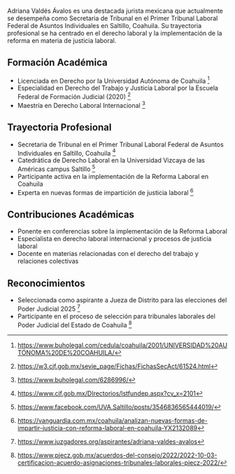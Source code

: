 Adriana Valdés Ávalos es una destacada jurista mexicana que actualmente se desempeña como Secretaria de Tribunal en el Primer Tribunal Laboral Federal de Asuntos Individuales en Saltillo, Coahuila. Su trayectoria profesional se ha centrado en el derecho laboral y la implementación de la reforma en materia de justicia laboral.

## Formación Académica

- Licenciada en Derecho por la Universidad Autónoma de Coahuila [^1]
- Especialidad en Derecho del Trabajo y Justicia Laboral por la Escuela Federal de Formación Judicial (2020) [^2]
- Maestría en Derecho Laboral Internacional [^3]

## Trayectoria Profesional

- Secretaria de Tribunal en el Primer Tribunal Laboral Federal de Asuntos Individuales en Saltillo, Coahuila [^4]
- Catedrática de Derecho Laboral en la Universidad Vizcaya de las Américas campus Saltillo [^5]
- Participante activa en la implementación de la Reforma Laboral en Coahuila
- Experta en nuevas formas de impartición de justicia laboral [^6]

## Contribuciones Académicas

- Ponente en conferencias sobre la implementación de la Reforma Laboral
- Especialista en derecho laboral internacional y procesos de justicia laboral
- Docente en materias relacionadas con el derecho del trabajo y relaciones colectivas

## Reconocimientos

- Seleccionada como aspirante a Jueza de Distrito para las elecciones del Poder Judicial 2025 [^7]
- Participante en el proceso de selección para tribunales laborales del Poder Judicial del Estado de Coahuila [^8]

[^1]: https://www.buholegal.com/cedula/coahuila/2001/UNIVERSIDAD%20AUTÓNOMA%20DE%20COAHUILA/
[^2]: https://w3.cjf.gob.mx/sevie_page/Fichas/FichasSecAct/61524.html
[^3]: https://www.buholegal.com/6286996/
[^4]: https://www.cjf.gob.mx/DIrectorios/lstfundep.aspx?cv_x=2101
[^5]: https://www.facebook.com/UVA.Saltillo/posts/3546836565444019/
[^6]: https://vanguardia.com.mx/coahuila/analizan-nuevas-formas-de-impartir-justicia-con-reforma-laboral-en-coahuila-YX2132089
[^7]: https://www.juzgadores.org/aspirantes/adriana-valdes-avalos
[^8]: https://www.pjecz.gob.mx/acuerdos-del-consejo/2022/2022-10-03-certificacion-acuerdo-asignaciones-tribunales-laborales-pjecz-2022/

